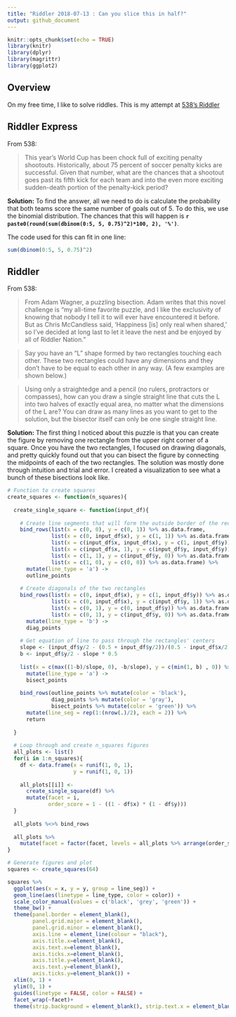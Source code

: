 ```yaml
---
title: "Riddler 2018-07-13 : Can you slice this in half?"
output: github_document
---
```


```r
knitr::opts_chunk$set(echo = TRUE)
library(knitr)
library(dplyr)
library(magrittr)
library(ggplot2)
```

## Overview

On my free time, I like to solve riddles. This is my attempt at [538's Riddler](https://fivethirtyeight.com/features/can-you-slice-this-in-half/)

## Riddler Express

From 538:

> This year’s World Cup has been chock full of exciting penalty shootouts. Historically, about 75 percent of soccer penalty kicks are successful. Given that number, what are the chances that a shootout goes past its fifth kick for each team and into the even more exciting sudden-death portion of the penalty-kick period?

**Solution:** To find the answer, all we need to do is calculate the probability that both teams score the same number of goals out of 5. To do this, we use the binomial distribution. The chances that this will happen is **`r paste0(round(sum(dbinom(0:5, 5, 0.75)^2)*100, 2), '%')`**. 

The code used for this can fit in one line:

```r
sum(dbinom(0:5, 5, 0.75)^2)
```

## Riddler

From 538:

> From Adam Wagner, a puzzling bisection. Adam writes that this novel challenge is “my all-time favorite puzzle, and I like the exclusivity of knowing that nobody I tell it to will ever have encountered it before. But as Chris McCandless said, ‘Happiness [is] only real when shared,’ so I’ve decided at long last to let it leave the nest and be enjoyed by all of Riddler Nation.”

> Say you have an “L” shape formed by two rectangles touching each other. These two rectangles could have any dimensions and they don’t have to be equal to each other in any way. (A few examples are shown below.)

> Using only a straightedge and a pencil (no rulers, protractors or compasses), how can you draw a single straight line that cuts the L into two halves of exactly equal area, no matter what the dimensions of the L are? You can draw as many lines as you want to get to the solution, but the bisector itself can only be one single straight line.

**Solution:** The first thing I noticed about this puzzle is that you can create the figure by removing one rectangle from the upper right corner of a square. Once you have the two rectangles, I focused on drawing diagonals, and pretty quickly found out that you can bisect the figure by connecting the midpoints of each of the two rectangles. The solution was mostly done through intuition and trial and error. I created a visualization to see what a bunch of these bisections look like.

```r

# Function to create squares
create_squares <- function(n_squares){
  
  create_single_square <- function(input_df){
    
    # Create line segments that will form the outside border of the rectangles
    bind_rows(list(x = c(0, 0), y = c(0, 1)) %>% as.data.frame,
              list(x = c(0, input_df$x), y = c(1, 1)) %>% as.data.frame,
              list(x = c(input_df$x, input_df$x), y = c(1, input_df$y)) %>% as.data.frame,
              list(x = c(input_df$x, 1), y = c(input_df$y, input_df$y)) %>% as.data.frame,
              list(x = c(1, 1), y = c(input_df$y, 0)) %>% as.data.frame,
              list(x = c(1, 0), y = c(0, 0)) %>% as.data.frame) %>%
      mutate(line_type = 'a') ->
      outline_points
    
    # Create diagonals of the two rectangles
    bind_rows(list(x = c(0, input_df$x), y = c(1, input_df$y)) %>% as.data.frame,
              list(x = c(0, input_df$x), y = c(input_df$y, 1)) %>% as.data.frame,
              list(x = c(0, 1), y = c(0, input_df$y)) %>% as.data.frame,
              list(x = c(0, 1), y = c(input_df$y, 0)) %>% as.data.frame) %>%
      mutate(line_type = 'b') ->
      diag_points
    
    # Get equation of line to pass through the rectangles' centers
    slope <- (input_df$y/2 - (0.5 + input_df$y/2))/(0.5 - input_df$x/2)
    b <- input_df$y/2 - slope * 0.5
    
    list(x = c(max((1-b)/slope, 0), -b/slope), y = c(min(1, b) , 0)) %>% as.data.frame %>%
      mutate(line_type = 'a') ->
      bisect_points
    
    bind_rows(outline_points %>% mutate(color = 'black'), 
              diag_points %>% mutate(color = 'gray'), 
              bisect_points %>% mutate(color = 'green')) %>%
      mutate(line_seg = rep(1:(nrow(.)/2), each = 2)) %>%
      return
    
  }
  
  # Loop through and create n_squares figures
  all_plots <- list()
  for(i in 1:n_squares){
    df <- data.frame(x = runif(1, 0, 1),
                     y = runif(1, 0, 1))
    
    all_plots[[i]] <- 
      create_single_square(df) %>% 
      mutate(facet = i,
             order_score = 1 - ((1 - df$x) * (1 - df$y)))
  }
  
  all_plots %<>% bind_rows
  
  all_plots %>%
    mutate(facet = factor(facet, levels = all_plots %>% arrange(order_score) %>% pull(facet) %>% unique)) %>% return
}

```

```r

# Generate figures and plot
squares <- create_squares(64)

squares %>%
  ggplot(aes(x = x, y = y, group = line_seg)) +
  geom_line(aes(linetype = line_type, color = color)) +
  scale_color_manual(values = c('black', 'grey', 'green')) + 
  theme_bw() + 
  theme(panel.border = element_blank(), 
        panel.grid.major = element_blank(),
        panel.grid.minor = element_blank(), 
        axis.line = element_line(colour = "black"),
        axis.title.x=element_blank(),
        axis.text.x=element_blank(),
        axis.ticks.x=element_blank(),
        axis.title.y=element_blank(),
        axis.text.y=element_blank(),
        axis.ticks.y=element_blank()) +
  xlim(0, 1) +
  ylim(0, 1) + 
  guides(linetype = FALSE, color = FALSE) +
  facet_wrap(~facet)+ 
  theme(strip.background = element_blank(), strip.text.x = element_blank())
```

